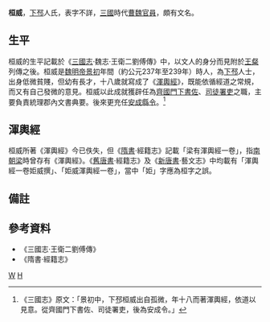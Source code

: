 '''桓威'''，[[下邳|下邳]]人氏，表字不詳，[[三國|三國]]時代[[曹魏|曹魏]][[官員|官員]]，頗有文名。

==生平==
桓威的生平記載於《[[三國志|三國志]]·魏志·王衛二劉傅傳》中，以文人的身分而見附於[[王粲|王粲]]列傳之後。桓威是[[魏明帝|魏明帝]][[景初|景初]]年間（約公元237年至239年）時人，為[[下邳|下邳]]人士，出身低微貧賤，但幼有長才，十八歲就寫成了《[[渾輿經|渾輿經]]》，既能依循經道之常規，而又有自己發微的意見。桓威以此成就獲辟任為[[齊郡|齊國]][[門下書佐|門下書佐]]、[[司徒署吏|司徒署吏]]之職，主要負責統理郡內文書典要。後來更充任[[安福縣|安成]][[縣令|縣令]]。<ref>《三國志》原文：「景初中，下邳桓威出自孤微，年十八而著渾輿經，依道以見意。從齊國門下書佐、司徒署吏，後為安成令。」</ref>

==渾輿經==
桓威所著《渾輿經》今已佚失，但《[[隋書|隋書]]·經籍志》記載「梁有渾輿經一卷」，指[[南朝梁|南朝梁]]時曾存有《渾輿經》。《[[舊唐書|舊唐書]]·經籍志》及《[[新唐書|新唐書]]·藝文志》中均載有「渾輿經一卷姖威撰」、「姖威渾輿經一卷」，當中「姖」字應為桓字之誤。

==備註==
{{reflist}}

==參考資料==
* 《三國志·王衛二劉傅傳》
* 《隋書·經籍志》

[[Category:桓姓|W]]
[[Category:曹魏政治人物|H]]